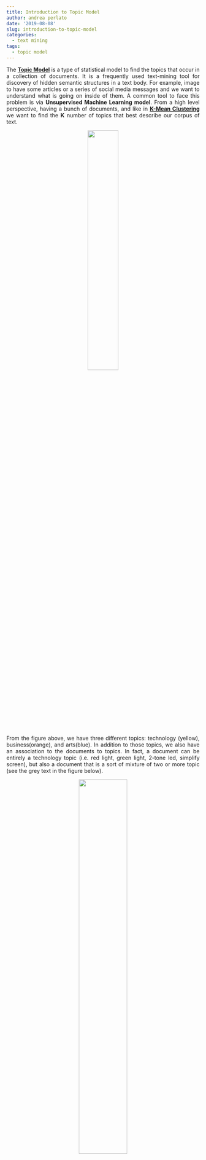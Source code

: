 ```yaml
---
title: Introduction to Topic Model
author: andrea perlato
date: '2019-08-08'
slug: introduction-to-topic-model
categories:
  - text mining
tags:
  - topic model
---
```


<style>
body {
text-align: justify}
</style>

The [**Topic Model**](https://en.wikipedia.org/wiki/Topic_model) is a type of statistical model to find the topics that occur in a collection of documents.
It is a frequently used text-mining tool for discovery of hidden semantic structures in a text body. For example, image to have some articles or a series of social media messages and we want to understand what is going on inside of them. A common tool to face this problem is via **Unsupervised Machine Learning model**.
From a high level perspective, having a bunch of documents, and like in [**K-Mean Clustering**](https://www.andreaperlato.com/theorypost/introduction-to-k-means-and-hierarchical-clustering/) we want to find the **K** number of topics that best describe our corpus of text.

<center>
![](/img/topics.png){width=40%}
</center>

From the figure above, we have three different topics: technology (yellow), business(orange), and arts(blue).
In addition to those topics, we also have an association to the documents to topics. In fact, a document can be entirely a technology topic (i.e. red light, green light, 2-tone led, simplify screen), but also a document that is a sort of mixture of two or more topic (see the grey text in the figure below).

<center>
![](/img/mixturetopics.png){width=50%}
</center>

Topic Modelcan be seen as a **Matrix Factorization Problem**, where **K** is the number of topics, **M** is the number of documents, and **V** is the size of the vocabulary.

<center>
![](/img/matrixfactorization.png){width=50%}
</center>

The **MxV** matrix corresponds to the distribution of the words for each of the topics,and to find this the [**Latent Semantic Analysis**](https://en.wikipedia.org/wiki/Latent_semantic_analysis) is widely used.

An alternative of the **Matrix Factorization Problem** is the [**Generative Model**](https://en.wikipedia.org/wiki/Generative_model). </br>
More particularly, the [**Latent Dirichlet Allocation**](https://en.wikipedia.org/wiki/Latent_Dirichlet_allocation) is commonly used in topic modelling.

$$
P(\boldsymbol{p} | \alpha \boldsymbol{m})=\frac{\Gamma\left(\sum_{k} \alpha m_{k}\right)}{\prod_{k} \Gamma\left(\alpha m_{k}\right)} \prod_{k} p_{k}^{\alpha m_{k}-1}
$$

Here above, we have the Dirichlet Distribution Equation, where **alpha** is the variance, and **m** is the mean. 

<center>
![](/img/uniformlda.png){width=40%}
</center>

As described in the figure above, when we have a **uniform mean** (1/3), and an **variance** (alpha) of three, when we molltiply them togheter, the **LDA=1**, and so each topic is equally likely.
But when the **variance** is larger and larged the LDA is concentrating the distribution around the mean (the dark circle in the middle of the triangle). </br>

There are other ways to parametrize the LDA distribution. </br>
For example, we can have mean in a differnt location (see the left and center figure below). </br> 
We can also have the **variance parameter alpha** smaller than **1**. In this case we push the probability mass to the edges of the simplex (see the right figure below). In this case, with **alpha<1** we have a preference for the multinomial distribution which is far avay for the center.
To be **far away from the center** means we have not a precise topic to assign to our word. It is similar to how people write document where many things are inside a concept.
In other words, the Dirichlet Distribution give us a distribution over all the places where the Multinomila Distribution can land.

<center>
![](/img/nonuniformlda.png){width=40%}
</center>

The **Dirichlet Distribution** can be used to isolate which document is about a specific topic.
For each topic **K**, we have a multinomial distribution **Betak**, called **Topic Distribution** from a Dirichlet Distribution with parameter **lambda**.
The next step is to draw a **multinomial distribution over topics** represented by **Өd**. Once we have it, we can draw for each word the so called **Topic Assignment** represented in the figure below by **Zn**.
Till now, we don't know what the word is. We have to look at the **Topic Distribution Betak** in order to generate the word that comes from the multinomial distribution.

<center>
![](/img/ldaplatenotation.png){width=40%}
</center>

The graph above is a representation of the probabilistic model, also called [**Plate Notation**](https://en.wikipedia.org/wiki/Plate_notation). </br> 
As we can see we have in the Plate Notation **K** topics in **M** documents, and **N** words in each document. </br> 
Crucially, the only thing that we observe are the **words**, and our task is to figure out what topic to assign **Zn**.

Ideally, once we have the collection of words per topic, is the topic is interpretable, people will consistently choose true **Intruder**, or define the words that didn't belong.




























































































